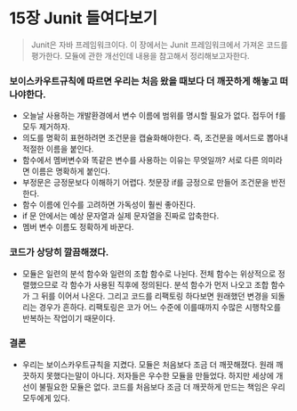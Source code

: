 # 15장 Junit 들여다보기

> Junit은 자바 프레임워크이다. 이 장에서는 Junit 프레임워크에서 가져온 코드를 평가한다. 모듈에 관한 개선인데 내용을 참고해서 정리해보고자한다.

### 보이스카우트규칙에 따르면 우리는 처음 왔을 때보다 더 깨끗하게 해놓고 떠나야한다.

- 오늘날 사용하는 개발환경에서 변수 이름에 범위를 명시할 필요가 없다. 접두어 f를 모두 제거하자.
- 의도를 명확히 표현하려면 조건문을 캡슐화해야한다. 즉, 조건문을 메서드로 뽑아내 적절한 이름을 붙인다.
- 함수에서 멤버변수와 똑같은 변수를 사용하는 이유는 무엇일까? 서로 다른 의미라면 이름은 명확하게 붙인다.
- 부정문은 긍정문보다 이해하기 어렵다. 첫문장 if를 긍정으로 만들어 조건문을 반전한다.
- 함수 이름에 인수를 고려하면 가독성이 훨씬 좋아진다.
- if 문 안에서는 예상 문자열과 실제 문자열을 진짜로 압축한다.
- 멤버 변수 이름도 정확하게 바꾼다.

### 코드가 상당히 깔끔해졌다.

- 모듈은 일련의 분석 함수와 일련의 조합 함수로 나뉜다. 전체 함수는 위상적으로 정렬했으므로 각 함수가 사용된 직후에 정의된다.
  분석 함수가 먼저 나오고 조합 함수가 그 뒤를 이어서 나온다. 그리고 코드를 리팩토링 하다보면 원래했던 변경을 되돌리는 경우가 흔하다.
  리팩토링은 코가 어느 수준에 이를때까지 수많은 시행착오를 반복하는 작업이기 때문이다.

### 결론

- 우리는 보이스카우트규칙을 지켰다. 모듈은 처음보다 조금 더 깨끗해졌다. 원래 깨끗하지 못했다는말이 아니다.
  저자들은 우수한 모듈을 만들었다. 하지만 세상에 개선이 불필요한 모듈은 없다. 코드를 처음보다 조금 더 깨끗하게 만드는 책임은 우리 모두에게 있다.
